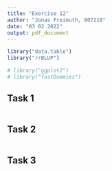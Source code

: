 ```yaml
---
title: "Exercise 12"
author: "Jonas Freimuth, 807218"
date: "03 02 2022"
output: pdf_document
---
```


```r
library("data.table")
library("rrBLUP")

# library("ggplot2")
# library("fastDummies")
```

## Task 1

```r

```

## Task 2

```r

```

## Task 3

```r

```
